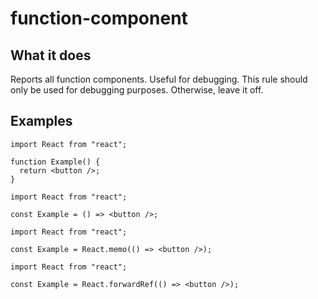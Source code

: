 # function-component

## What it does

Reports all function components. Useful for debugging. This rule should only be used for debugging purposes. Otherwise, leave it off.

## Examples

```tsx
import React from "react";

function Example() {
  return <button />;
}
```

```tsx
import React from "react";

const Example = () => <button />;
```

```tsx
import React from "react";

const Example = React.memo(() => <button />);
```

```tsx
import React from "react";

const Example = React.forwardRef(() => <button />);
```
